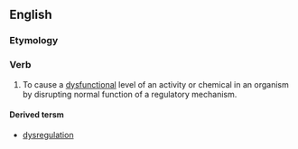 ==English==

===Etymology===
{{prefix|dys|regulate}}

===Verb===
{{en-verb|dysregulat|es}}

# {{biology}} To cause a [[dysfunctional]] level of an activity or chemical in an organism by disrupting normal function of a regulatory mechanism.

====Derived tersm====
*[[dysregulation]]
